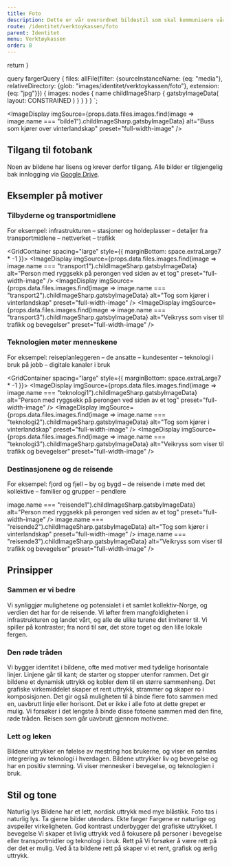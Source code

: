 ```yaml
---
title: Foto
description: Dette er vår overordnet bildestil som skal kommunisere våre verdier og Enturs personlighet.
route: /identitet/verktoykassen/foto
parent: Identitet
menu: Verktøykassen
order: 8
---
```



  return <SEO title={props.pageContext.frontmatter.title} description={props.pageContext.frontmatter.description} pathname={props.pageContext.frontmatter.route} />
}

query fargerQuery {
  files: allFile(filter: {sourceInstanceName: {eq: "media"}, relativeDirectory:  {glob: "images/identitet/verktoykassen/foto"}, extension: {eq: "jpg"}}) {
    images: nodes {
      name
       childImageSharp {
         gatsbyImageData(
          layout: CONSTRAINED
        )
      }
    }
  }
}
`;

<PageHeader />

<ImageDisplay
  imgSource={props.data.files.images.find(image => image.name === "bilde1").childImageSharp.gatsbyImageData}
  alt="Buss som kjører over vinterlandskap"
  preset="full-width-image"
/>

## Tilgang til fotobank

Noen av bildene har lisens og krever derfor tilgang. Alle bilder er tilgjengelig bak innlogging via [Google Drive](https://drive.google.com/drive/folders/1MSzIoGAtemTZ3IR9Xsj8_uI_Ze3rZL6B?usp=drive_link).

## Eksempler på motiver

### Tilbyderne og transportmidlene

For eksempel: infrastrukturen – stasjoner og holdeplasser – detaljer fra transportmidlene – nettverket – trafikk

<GridContainer spacing="large" style={{ marginBottom: space.extraLarge7 * -1 }}>
  <GridItem small={6} medium={4}>
    <ImageDisplay
      imgSource={props.data.files.images.find(image => image.name === "transport1").childImageSharp.gatsbyImageData}
      alt="Person med ryggsekk på perongen ved siden av et tog"
      preset="full-width-image"
    />
  </GridItem>
  <GridItem small={6} medium={4}>
    <ImageDisplay
      imgSource={props.data.files.images.find(image => image.name === "transport2").childImageSharp.gatsbyImageData}
      alt="Tog som  kjører i vinterlandskap"
      preset="full-width-image"
    />
  </GridItem>
  <GridItem small={6} medium={4}>
    <ImageDisplay
      imgSource={props.data.files.images.find(image => image.name === "transport3").childImageSharp.gatsbyImageData}
      alt="Veikryss som viser til trafikk og bevegelser"
      preset="full-width-image"
    />
  </GridItem>
</GridContainer>

### Teknologien møter menneskene

For eksempel: reiseplanleggeren – de ansatte – kundesenter – teknologi i bruk på jobb – digitale kanaler i bruk

<GridContainer spacing="large" style={{ marginBottom: space.extraLarge7 * -1 }}>
  <GridItem small={6} medium={4}>
    <ImageDisplay
      imgSource={props.data.files.images.find(image => image.name === "teknologi1").childImageSharp.gatsbyImageData}
      alt="Person med ryggsekk på perongen ved siden av et tog"
      preset="full-width-image"
    />
  </GridItem>
  <GridItem small={6} medium={4}>
    <ImageDisplay
      imgSource={props.data.files.images.find(image => image.name === "teknologi2").childImageSharp.gatsbyImageData}
      alt="Tog som  kjører i vinterlandskap"
      preset="full-width-image"
    />
  </GridItem>
  <GridItem small={6} medium={4}>
    <ImageDisplay
      imgSource={props.data.files.images.find(image => image.name === "teknologi3").childImageSharp.gatsbyImageData}
      alt="Veikryss som viser til trafikk og bevegelser"
      preset="full-width-image"
    />
  </GridItem>
</GridContainer>

### Destinasjonene og de reisende

For eksempel: fjord og fjell – by og bygd – de reisende i møte med det kollektive – familier og grupper – pendlere

<GridContainer spacing="large">
  <GridItem small={6} medium={4}>
    <ImageDisplay
      imgSource={props.data.files.images.find(image => image.name === "reisende1").childImageSharp.gatsbyImageData}
      alt="Person med ryggsekk på perongen ved siden av et tog"
      preset="full-width-image"
    />
  </GridItem>
  <GridItem small={6} medium={4}>
    <ImageDisplay
      imgSource={props.data.files.images.find(image => image.name === "reisende2").childImageSharp.gatsbyImageData}
      alt="Tog som  kjører i vinterlandskap"
      preset="full-width-image"
    />
  </GridItem>
  <GridItem small={6} medium={4}>
    <ImageDisplay
      imgSource={props.data.files.images.find(image => image.name === "reisende3").childImageSharp.gatsbyImageData}
      alt="Veikryss som viser til trafikk og bevegelser"
      preset="full-width-image"
    />
  </GridItem>
</GridContainer>

## Prinsipper

### Sammen er vi bedre

Vi synliggjør mulighetene og potensialet i et samlet kollektiv-Norge, og verdien det har for de reisende.
Vi løfter frem mangfoldigheten i infrastrukturen og landet vårt, og alle de ulike turene det inviterer til.
Vi spiller på kontraster; fra nord til sør, det store toget og den lille lokale fergen.

### Den røde tråden

Vi bygger identitet i bildene, ofte med motiver med tydelige horisontale linjer.
Linjene går til kant; de starter og stopper utenfor rammen.
Det gir bildene et dynamisk uttrykk og kobler dem til en større sammenheng.
Det grafiske virkemiddelet skaper et rent uttrykk, strammer og skaper ro i komposisjonen.
Det gir også muligheten til å binde flere foto sammen med en, uavbrutt linje eller horisont.
Det er ikke i alle foto at dette grepet er mulig. Vi forsøker i det lengste å binde disse fotoene sammen med den fine, røde tråden.
Reisen som går uavbrutt gjennom motivene.

### Lett og leken

Bildene uttrykker en følelse av mestring hos brukerne, og viser en sømløs integrering av teknologi i hverdagen.
Bildene uttrykker liv og bevegelse og har en positiv stemning.
Vi viser mennesker i bevegelse, og teknologien i bruk.

## Stil og tone

<BaseCardDesignEntur>
  <StrongText>Naturlig lys</StrongText>
  <Paragraph margin="none">
    Bildene har et lett, nordisk uttrykk med mye blåstikk. Foto tas i naturlig
    lys. Ta gjerne bilder utendørs.
  </Paragraph>
</BaseCardDesignEntur>

<BaseCardDesignEntur>
  <StrongText>Ekte farger</StrongText>
  <Paragraph margin="none">
    Fargene er naturlige og avspeiler virkeligheten. God kontrast underbygger
    det grafiske uttrykket.
  </Paragraph>
</BaseCardDesignEntur>

<BaseCardDesignEntur>
  <StrongText>I bevegelse</StrongText>
  <Paragraph margin="none">
    Vi skaper et livlig uttrykk ved å fokusere på personer i bevegelse eller
    transportmidler og teknologi i bruk.
  </Paragraph>
</BaseCardDesignEntur>

<BaseCardDesignEntur>
  <StrongText>Rett på</StrongText>
  <Paragraph margin="none">
    Vi forsøker å være rett på der det er mulig. Ved å ta bildene rett på
    skaper vi et rent, grafisk og ærlig uttrykk.
  </Paragraph>
</BaseCardDesignEntur>
